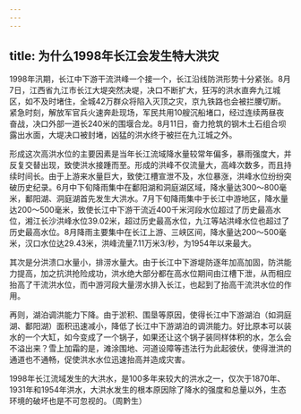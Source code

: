 ```yaml
---
---
---
```

title: 为什么1998年长江会发生特大洪灾
---




1998年汛期，长江中下游干流洪峰一个接一个，长江沿线防洪形势十分紧张。8月7日，江西省九江市长江大堤突然决堤，决口不断扩大，狂泻的洪水直奔九江城区，如不及时堵住，全城42万群众将陷入灭顶之灾，京九铁路也会被拦腰切断。紧急时刻，解放军官兵火速奔赴现场，军民共用10艘沉船堵口，经过连续两昼夜奋战，决口外部一道长240米的围堰合龙。8月11日，奋力抢筑的钢木土石组合坝露出水面，大堤决口被封堵，凶猛的洪水终于被拦在九江城之外。



形成这次高洪水位的主要因素是当年长江流域降水量较常年偏多，暴雨强度大，并反复交替出现，致使洪水接踵而至。形成的洪峰不仅流量大，高峰次数多，而且持续时间长。由于上游来水量巨大，致使江槽宣泄不及，水位暴涨，洪峰水位纷纷突破历史纪录。6月中下旬降雨集中在鄱阳湖和洞庭湖区域，降水量达300～800毫米，鄱阳湖、洞庭湖首先发生大洪水。7月下旬降雨集中于长江中游地区，降水量达200～500毫米，致使长江中下游干流近400千米河段水位超过了历史最高水位，湘江长沙洪峰水位39.02米，超过历史最高水位，九江等站洪峰水位也超过了历史最高水位。8月降雨主要集中在长江上游、三峡区间，降水量达200～500毫米，汉口水位达29.43米，洪峰流量7.11万米3/秒，为1954年以来最大。



其次是分洪溃口水量小，排涝水量大。由于长江中下游堤防逐年加高加固，防洪能力提高，加之抗洪抢险成功，洪水绝大部分都在高水位期间由江槽下泄，从而相应抬高了干流洪水位，而中游河段大量涝水排入长江，也起到了抬高干流洪水位的作用。

再则，湖泊调洪能力下降。由于淤积、围垦等原因，使得长江中下游湖泊（如洞庭湖、鄱阳湖）面积迅速减小，降低了长江中下游湖泊的调洪能力。好比原本可以装水的一个大缸，如今变成了一个锅子，如果还让这个锅子装同样体积的水，怎么会不溢出来？雪上加霜的是，滩涂围地、河道设障等违法行为此起彼伏，使得泄洪的通道也不通畅，促使洪水水位迅速抬高并造成灾害。

1998年长江流域发生的大洪水，是100多年来较大的洪水之一，仅次于1870年、1931年和1954年洪水，大洪水发生的根本原因除了降水的强度和总量以外，生态环境的破坏也是不可忽视的。（周黔生）